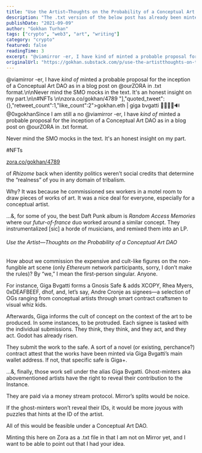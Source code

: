 ```yaml
---
title: "Use the Artist—Thoughts on the Probability of a Conceptual Art DAO"
description: "The .txt version of the below post has already been minted on Zora."
publishDate: "2021-09-09"
author: "Gokhan Turhan"
tags: ["crypto", "web3", "art", "writing"]
category: "crypto"
featured: false
readingTime: 3
excerpt: "@viamirror -er, I have kind of minted a probable proposal for the inception of a Conceptual Art DAO as in a blog post on @ourZORA in .txt format.\n\nNever mind the SMO mocks in the text. It's an..."
originalUrl: "https://gokhan.substack.com/p/use-the-artistthoughts-on-the-probability-of-a-conceptual-art-dao"
---
```


@viamirror -er, I have *kind of* minted a probable proposal for the inception of a Conceptual Art DAO as in a blog post on @ourZORA in .txt format.\n\nNever mind the SMO mocks in the text. It's an honest insight on my part.\n\n#NFTs \n\nzora.co/gokhan/4789 "],"quoted_tweet":{},"retweet_count":1,"like_count":2">gokhan.eth | giga bvgatti 🚀🧬💾🦇🔊 @0xgokhanSince I am still a no @viamirror -er, I have *kind of* minted a probable proposal for the inception of a Conceptual Art DAO as in a blog post on @ourZORA in .txt format.

Never mind the SMO mocks in the text. It's an honest insight on my part.

#NFTs

[zora.co/gokhan/4789](https://zora.co/gokhan/4789)

<TwitterEmbed url="https://twitter.com/i/status/1435764655654330368" />

of *Rhizome* back when identity politics weren’t social credits that determine the “realness” of you in any domain of tribalism.

Why? It was because he commissioned sex workers in a motel room to draw pieces of works of art. It was a nice deal for everyone, especially for a conceptual artist.

…&, for some of you, the best Daft Punk album is *Random Access Memories* where our *futur-of-france* duo worked around a similar concept. They instrumentalized [sic] a horde of musicians, and remixed them into an LP.

###### Use the Artist—Thoughts on the Probability of a Conceptual Art DAO

How about we commission the expensive and cult-like figures on the non-fungible art scene (only *Ethereum* network participants, sorry, I don’t make the rules)? By “we,” I mean the first-person singular. Anyone.

For instance, Giga Bvgatti forms a Gnosis Safe & adds XCOPY, Rhea Myers, 0xDEAFBEEF, dhof, and, let’s say, Andre Cronje as signees—a selection of OGs ranging from conceptual artists through smart contract craftsmen to visual whiz kids.

Afterwards, Giga informs the cult of concept on the context of the art to be produced. In some instances, to be protruded. Each signee is tasked with the individual submissions. They think, they think, and they act, and they act. Godot has already risen.

They submit the work to the safe. A sort of a novel (or existing, perchance?) contract attest that the works have been minted via Giga Bvgatti’s main wallet address. If not, that specific safe is Giga+.

…&, finally, those work sell under the alias Giga Bvgatti. Ghost-minters aka abovementioned artists have the right to reveal their contribution to the Instance.

They are paid via a money stream protocol. Mirror’s splits would be noice.

If the ghost-minters won’t reveal their IDs, it would be more joyous with puzzles that hints at the ID of the artist.

All of this would be feasible under a Conceptual Art DAO.

Minting this here on Zora as a .txt file in that I am not on Mirror yet, and I want to be able to point out that I had your idea.